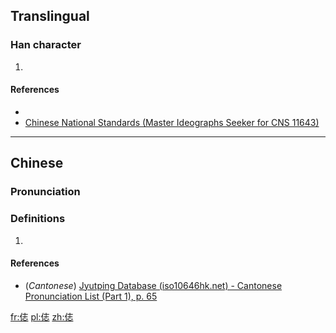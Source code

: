 ==Translingual==

===Han character===
{{Han char|rn=9|rad=人|as=07|sn=9|four=|canj=人土心 (OGP), X人土心 (XOGP)|ids=⿰亻志}}

# {{defn|Han|sort=人07}}

====References====
* {{Han ref|kx=0106.041|hdz=10156.141|uh=4FE7|ud=20455}}
*[http://www.cns11643.gov.tw/AIDB/query_general_view.do?page=3&code=644A Chinese National Standards (Master Ideographs Seeker for CNS 11643)]

----

==Chinese==
{{zh-forms}}

===Pronunciation===
{{zh-pron
|m=zhì
|c=zi3
|mc=
|oc=
|ma=
|cat=
}}

===Definitions===
# {{rfdef|lang=zh}}

====References====
*(''Cantonese'') [http://www.iso10646hk.net/jp/document/download.jsp Jyutping Database (iso10646hk.net) - Cantonese Pronunciation List (Part 1), p. 65]

[[fr:俧]]
[[pl:俧]]
[[zh:俧]]